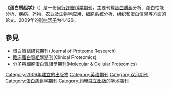 {{Infobox Journal
| title = Proteomics<br>蛋白质组学
| language     = 英语
| cover = <!-- 檔案不存在 [[Image:proteomics_cover.gif|Image:proteomics cover.gif]] ，可從英文維基百科取得 -->
| discipline = [[生物学|生物学]]
| abbreviation =
| publisher = [[約翰威立|約翰威立]]
| country = [[德国|德国]]
| frequency = 双月刊
| history = 2006年至今
| impact = 4.041
| impact-year = 2016
| openaccess =
| website = http://www3.interscience.wiley.com/cgi-bin/jhome/76510741
| ISSN = 1615-9853
| eISSN = 1615-9861
}}

'''《蛋白质组学》'''（{{lang-en|''Proteomics''}}）是一份[[同行評審|同行評審]][[科学期刊|科学期刊]]，主要刊载[[蛋白质组|蛋白质组]]分析、蛋白性能分析、疾病、药物、农业及生物学应用、细胞系统分析、组织和蛋白信息等方面的论文。2009年的[[影响因子|影响因子]]为4.426。

==參見==
*[[蛋白質組研究期刊|蛋白質組研究期刊]](Journal of Proteome Research)
*[[臨床蛋白質組學期刊|臨床蛋白質組學期刊]](Clinical Proteomics)
*[[分子與細胞蛋白質組學期刊|分子與細胞蛋白質組學期刊]](Molecular & Cellular Proteomics)

{{biology-journal-stub}}

[[Category:2006年建立的出版物|Category:2006年建立的出版物]]
[[Category:英语期刊|Category:英语期刊]]
[[Category:双月期刊|Category:双月期刊]]
[[Category:蛋白质组学期刊|Category:蛋白质组学期刊]]
[[Category:約翰威立出版的学术期刊|Category:約翰威立出版的学术期刊]]